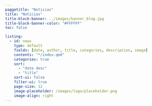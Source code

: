 ```yaml
---
paggetitle: "Noticias"
title: "Noticias"
title-block-banner: ../images/banner_blog.jpg
title-block-banner-color: "#FFFFFF"
toc: false

listing: 
  - id: news
    type: default
    fields: [date, author, title, categories, description, image]
    contents: "*/index.qmd"
    categories: true
    sort:
      - "date desc"
      - "title"
    sort-ui: false
    filter-ui: true
    page-size: 12
    image-placeholder: /images/logo/placeholder.png
    image-align: right
---
```


::: {#news}
:::
